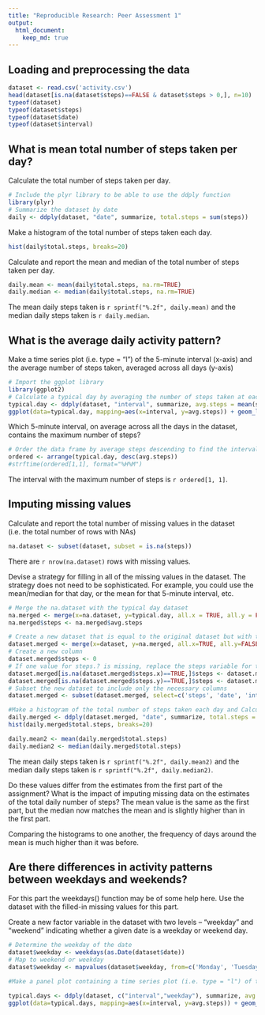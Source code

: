 ```yaml
---
title: "Reproducible Research: Peer Assessment 1"
output: 
  html_document:
    keep_md: true
---
```



## Loading and preprocessing the data
```r
dataset <- read.csv('activity.csv')
head(dataset[is.na(dataset$steps)==FALSE & dataset$steps > 0,], n=10)
typeof(dataset)
typeof(dataset$steps)
typeof(dataset$date)
typeof(dataset$interval)
```

## What is mean total number of steps taken per day?
Calculate the total number of steps taken per day.
```r
# Include the plyr library to be able to use the ddply function
library(plyr)
# Summarize the dataset by date
daily <- ddply(dataset, "date", summarize, total.steps = sum(steps))
```

Make a histogram of the total number of steps taken each day.
```r
hist(daily$total.steps, breaks=20)
```

Calculate and report the mean and median of the total number of steps taken per day.
```r
daily.mean <- mean(daily$total.steps, na.rm=TRUE)
daily.median <- median(daily$total.steps, na.rm=TRUE)
```
The mean daily steps taken is `r sprintf("%.2f", daily.mean)` and the median daily steps taken is `r daily.median`.

## What is the average daily activity pattern?
Make a time series plot (i.e. type = "l") of the 5-minute interval (x-axis) and the average number of steps taken, averaged across all days (y-axis)
```r
# Import the ggplot library
library(ggplot2)
# Calculate a typical day by averaging the number of steps taken at each interval
typical.day <- ddply(dataset, "interval", summarize, avg.steps = mean(steps, na.rm=TRUE))
ggplot(data=typical.day, mapping=aes(x=interval, y=avg.steps)) + geom_line()
```

Which 5-minute interval, on average across all the days in the dataset, contains the maximum number of steps?
```r
# Order the data frame by average steps descending to find the interval with the most steps
ordered <- arrange(typical.day, desc(avg.steps))
#strftime(ordered[1,1], format="%H%M")
```
The interval with the maximum number of steps is ```r ordered[1, 1]```.

## Imputing missing values
Calculate and report the total number of missing values in the dataset (i.e. the total number of rows with NAs)
```r
na.dataset <- subset(dataset, subset = is.na(steps))
```
There are ```r nrow(na.dataset)``` rows with missing values.

Devise a strategy for filling in all of the missing values in the dataset. The strategy does not need to be sophisticated. For example, you could use the mean/median for that day, or the mean for that 5-minute interval, etc.
```r
# Merge the na.dataset with the typical day dataset
na.merged <- merge(x=na.dataset, y=typical.day, all.x = TRUE, all.y = FALSE, by = 'interval')
na.merged$steps <- na.merged$avg.steps

# Create a new dataset that is equal to the original dataset but with the missing data filled in.
dataset.merged <- merge(x=dataset, y=na.merged, all.x=TRUE, all.y=FALSE, by=c('date','interval'))
# Create a new column
dataset.merged$steps <- 0
# If one value for steps.? is missing, replace the steps variable for the one that is set
dataset.merged[is.na(dataset.merged$steps.x)==TRUE,]$steps <- dataset.merged[is.na(dataset.merged$steps.x)==TRUE,]$steps.y
dataset.merged[is.na(dataset.merged$steps.y)==TRUE,]$steps <- dataset.merged[is.na(dataset.merged$steps.y)==TRUE,]$steps.x
# Subset the new dataset to include only the necessary columns
dataset.merged <- subset(dataset.merged, select=c('steps', 'date', 'interval'))

#Make a histogram of the total number of steps taken each day and Calculate and report the mean and median total number of steps taken per day.
daily.merged <- ddply(dataset.merged, "date", summarize, total.steps = sum(steps))
hist(daily.merged$total.steps, breaks=20)

daily.mean2 <- mean(daily.merged$total.steps)
daily.median2 <- median(daily.merged$total.steps)
```
The mean daily steps taken is `r sprintf("%.2f", daily.mean2)` and the median daily steps taken is `r sprintf("%.2f", daily.median2)`.

Do these values differ from the estimates from the first part of the assignment? What is the impact of imputing missing data on the estimates of the total daily number of steps?
The mean value is the same as the first part, but the median now matches the mean and is slightly higher than in the first part.

Comparing the histograms to one another, the frequency of days around the mean is much higher than it was before.

## Are there differences in activity patterns between weekdays and weekends?
For this part the weekdays() function may be of some help here. Use the dataset with the filled-in missing values for this part.

Create a new factor variable in the dataset with two levels – “weekday” and “weekend” indicating whether a given date is a weekday or weekend day.
```r
# Determine the weekday of the date
dataset$weekday <- weekdays(as.Date(dataset$date))
# Map to weekend or weekday
dataset$weekday <- mapvalues(dataset$weekday, from=c('Monday', 'Tuesday', 'Wednesday', 'Thursday', 'Friday', 'Saturday', 'Sunday'), to=c('Weekday', 'Weekday', 'Weekday', 'Weekday', 'Weekday', 'Weekend', 'Weekend'))

#Make a panel plot containing a time series plot (i.e. type = "l") of the 5-minute interval (x-axis) and the average number of steps taken, averaged across all weekday days or weekend days (y-axis).

typical.days <- ddply(dataset, c("interval","weekday"), summarize, avg.steps = mean(steps, na.rm=TRUE))
ggplot(data=typical.days, mapping=aes(x=interval, y=avg.steps)) + geom_line() + facet_wrap(~weekday, ncol=1, nrow=2)

```
